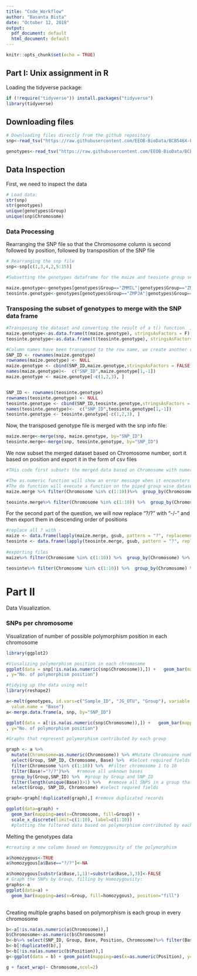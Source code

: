 ```yaml
---
title: "Code_Workflow"
author: "Basanta Bista"
date: "October 12, 2018"
output:
  pdf_document: default
  html_document: default
---
```


```r
knitr::opts_chunk$set(echo = TRUE)
```

## Part I:  Unix assignment in R

Loading the tidyverse package:
```r
if (!require("tidyverse")) install.packages("tidyverse")
library(tidyverse)

```

## Downloading files

```r
# Downloading files directly from the github repository 
snp<-read_tsv("https://raw.githubusercontent.com/EEOB-BioData/BCB546X-Fall2018/master/assignments/UNIX_Assignment/snp_position.txt")

genotypes<-read_tsv("https://raw.githubusercontent.com/EEOB-BioData/BCB546X-Fall2018/master/assignments/UNIX_Assignment/fang_et_al_genotypes.txt")

```
## Data Inspection

First, we need to inspect the data

```r
# Load data:
str(snp)
str(genotypes)
unique(genotypes$Group)
unique(snp$Chromosome)
```



### Data Processing

Rearranging the SNP file so that the Chromosome column is second followed by position, followed by transposition of the SNP file

```r
# Rearranging the snp file
snp<-snp[c(1,3,4,2,5:15)]

#Subsetting the genotypes dataframe for the maize and teosinte group seperately

maize.genotype<-genotypes[genotypes$Group=="ZMMIL"|genotypes$Group=="ZMMLR"|genotypes$Group=="ZMMMR",]
teosinte.genotype<-genotypes[genotypes$Group=="ZMPJA"|genotypes$Group=="ZMPIL"|genotypes$Group=="ZMPBA",]


```

### Transposing the subset of genotypes to merge with the SNP data frame
```r
#Transposing the dataset and converting the result of a t() function  i.e a matrix into dataframe
maize.genotype<-as.data.frame(t(maize.genotype), stringsAsFactors = F)
teosinte.genotype<-as.data.frame(t(teosinte.genotype), stringsAsFactors = F)

#Column names have been transposed to the row name, we create another row from the row names called SNP_ID  The first row is then converted to the row names and remove the fisrt three columns. 
SNP_ID <- rownames(maize.genotype)
rownames(maize.genotype) <- NULL
maize.genotype <- cbind(SNP_ID,maize.genotype,stringsAsFactors = FALSE)
names(maize.genotype)<-  c("SNP_ID",maize.genotype[1,-1])
maize.genotype <- maize.genotype[-c(1,2,3), ]


SNP_ID <- rownames(teosinte.genotype)
rownames(teosinte.genotype) <- NULL
teosinte.genotype <- cbind(SNP_ID,teosinte.genotype,stringsAsFactors = FALSE)
names(teosinte.genotype)<-  c("SNP_ID",teosinte.genotype[1,-1])
teosinte.genotype <- teosinte.genotype[-c(1,2,3), ]


```

Now, the transposed genotype file is merged with the snp info file:
```r
maize.merge<-merge(snp, maize.genotype, by="SNP_ID")
teosinte.merge<-merge(snp, teosinte.genotype, by="SNP_ID")

```
We now subset the merged dataset based on Chromosome number, sort it based on position and export it in the form of csv files

```r

#THis code first subsets the merged data based on Chromosome with numerical valies i.e 1-10 then groups it by the Chromosome number, folloed by sorting by the Position in ascending order and pipes them into a write.csv function that will export the files as csvs with names based on the Chromosome number, order and group (Maize/Teosinte)

#The as.numeric function will show an error message when it encounters a character strinf i.e "unknow/multiple" value which will be replace by NA
#The do function will execute a function on the piped group wise dataset, in this case export them as csv. THe do() function will show an error messsage when a datafram is not the output of the do() function, neverthless, the code still works and individual files for each chromosome are still created. 
maize.merge %>% filter(Chromosome %in% c(1:10))%>%  group_by(Chromosome) %>% arrange(as.numeric(Position)) %>%   do( write.csv( .,paste0("Maize_Chr_",unique(.$Chromosome),"_ascending.csv"), row.names = F))

teosinte.merge%>% filter(Chromosome %in% c(1:10)) %>%  group_by(Chromosome) %>% arrange(as.numeric(Position)) %>%   do( write.csv( .,paste0("Teosinte_Chr_",unique(.$Chromosome),"_ascending.csv"), row.names = F))


```
For the second part of the question, we will now replace "?/?" with "-/-" and then export them in descending order of positions 
```r


#replace all ? with -
maize <- data.frame(lapply(maize.merge, gsub, pattern = "?", replacement = "-", fixed = TRUE))
teosinte <- data.frame(lapply(teosinte.merge, gsub, pattern = "?", replacement = "-", fixed = TRUE))
 
#exporting files
maize%>% filter(Chromosome %in% c(1:10)) %>%  group_by(Chromosome) %>% arrange(desc(as.numeric(Position))) %>%   do( write.csv( .,paste0("Maize_Chr_",unique(.$Chromosome),"_descending.csv"), row.names = F))

teosinte%>% filter(Chromosome %in% c(1:10)) %>%  group_by(Chromosome) %>% arrange(desc(as.numeric(Position))) %>%   do( write.csv( .,paste0("Teosinte_Chr_",unique(.$Chromosome),"_descending.csv"), row.names = F))


```



# Part II

Data Visualization.

### SNPs per chromosome
Visualization of number of possible polymorphism position in each chromosome 


```r
library(ggplot2)

#Viusalizing polymorphism position in each chromosome
ggplot(data = snp[!is.na(as.numeric(snp$Chromosome)),]) +   geom_bar(mapping = aes(x = as.numeric(Chromosome))) + scale_x_discrete(limit=c(1:10))+ labs(x = "Chromosome"
, y="No. of polymorphism position")
```

```R
#tidying up the data using melt
library(reshape2)

a<-melt(genotypes, id.vars=c("Sample_ID", "JG_OTU", "Group"), variable.name = "SNP_ID", 
  value.name = "Base")
a<-merge.data.frame(a, snp, by="SNP_ID")

ggplot(data = a[!is.na(as.numeric(snp$Chromosome)),]) +   geom_bar(mapping = aes(x = as.numeric(Chromosome), fill=Group)) + scale_x_discrete(limit=c(1:10))+ labs(x = "Chromosome"
, y="No. of polymorphism position")
```
```R
#Graphs that represent polymorphism contributed by each group

graph <- a %>% 
  mutate(Chromosome=as.numeric(Chromosome)) %>% #Mutate Chromosone number into numeric
  select(Group, SNP_ID, Chromosome, Base) %>%  #Selcet required fields
  filter(Chromosome %in% c(1:10)) %>%  #Filter chromosome 1 to 10
  filter(Base!="?/?")%>%   #remove all unknown bases
  group_by(Group,SNP_ID) %>%  #group by Group and SNP_ID
  filter(length(unique(Base))>1) %>%   #remove all SNPS in a group that has only one base i.e no polymorphism in the group
  select(Group, SNP_ID, Chromosome) #select requred fields

graph<-graph[!duplicated(graph),] #remove duplicated records

ggplot(data=graph) +
  geom_bar(mapping=aes(x=Chromosome, fill=Group)) + 
  scale_x_discrete(limit=c(1:10), label=c(1:10))
  #plotting the filtered data based on polymorphism contributed by each group


```

Melting the genotypes data 

```r
#creating a new column based on homozygousity of the polymorphism

a$homozygous<-TRUE
a$homozygous[a$Base=="?/?"]<-NA

a$homozygous[substr(a$Base,1,1)!=substr(a$Base,3,3)]<-FALSE
# Graph the SNPs by Group, filling by Homozygousity:
graphs<-a
ggplot(data=a) +
  geom_bar(mapping=aes(x=Group, fill=homozygous), position="fill") 
  

```

Creating multiple graphs based on polymorphism is each group in every chromosome
```r

b<-a[!is.na(as.numeric(a$Chromosome)),]
b$Chromosome<-as.numeric(b$Chromosome)
b<-b%>% select(SNP_ID, Group, Base, Position, Chromosome)%>% filter(Base!="?/?")
b<-b[!duplicated(b),]
b<-b[!is.na(as.numeric(b$Position)),]
g<-ggplot(data = b) + geom_point(mapping=aes(x=as.numeric(Position), y=Group, color=Base)) +labs(y = "Group" , x="Chromosome position")

g + facet_wrap(~ Chromosome,ncol=2)

```